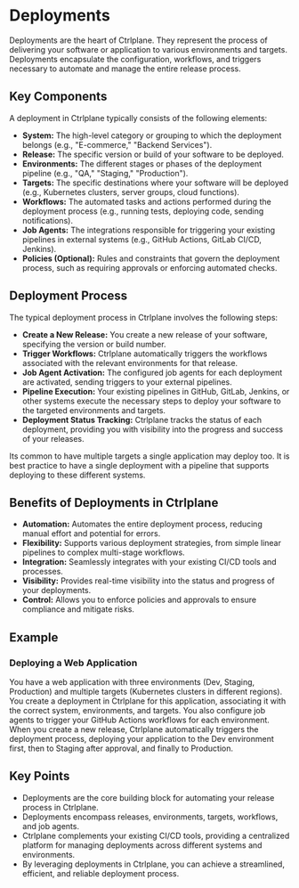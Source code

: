 # Deployments

Deployments are the heart of Ctrlplane. They represent the process of delivering
your software or application to various environments and targets.
Deployments encapsulate the configuration, workflows, and triggers necessary to
automate and manage the entire release process.

## Key Components

A deployment in Ctrlplane typically consists of the following elements:

- **System:** The high-level category or grouping to which the deployment
  belongs (e.g., "E-commerce," "Backend Services").
- **Release:** The specific version or build of your software to be deployed.
- **Environments:** The different stages or phases of the deployment pipeline
  (e.g., "QA," "Staging," "Production").
- **Targets:** The specific destinations where your software will be
  deployed (e.g., Kubernetes clusters, server groups, cloud functions).
- **Workflows:** The automated tasks and actions performed during the deployment
  process (e.g., running tests, deploying code, sending notifications).
- **Job Agents:** The integrations responsible for triggering your existing
  pipelines in external systems (e.g., GitHub Actions, GitLab CI/CD, Jenkins).
- **Policies (Optional):** Rules and constraints that govern the deployment
  process, such as requiring approvals or enforcing automated checks.

## Deployment Process

The typical deployment process in Ctrlplane involves the following steps:

- **Create a New Release:** You create a new release of your software,
  specifying the version or build number.
- **Trigger Workflows:** Ctrlplane automatically triggers the workflows
  associated with the relevant environments for that release.
- **Job Agent Activation:** The configured job agents for each deployment are
  activated, sending triggers to your external pipelines.
- **Pipeline Execution:** Your existing pipelines in GitHub, GitLab, Jenkins, or
  other systems execute the necessary steps to deploy your software to the
  targeted environments and targets.
- **Deployment Status Tracking:** Ctrlplane tracks the status of each
  deployment, providing you with visibility into the progress and success of
  your releases.


<Callout type="info">
  Its common to have multiple targets a single application may deploy too. It is
  best practice to have a single deployment with a pipeline that supports
  deploying to these different systems.
</Callout>

## Benefits of Deployments in Ctrlplane

- **Automation:** Automates the entire deployment process, reducing manual
  effort and potential for errors.
- **Flexibility:** Supports various deployment strategies, from simple linear
  pipelines to complex multi-stage workflows.
- **Integration:** Seamlessly integrates with your existing CI/CD tools and
  processes.
- **Visibility:** Provides real-time visibility into the status and progress of
  your deployments.
- **Control:** Allows you to enforce policies and approvals to ensure compliance
  and mitigate risks.

## Example

### Deploying a Web Application

You have a web application with three environments (Dev, Staging, Production)
and multiple targets (Kubernetes clusters in different regions). You
create a deployment in Ctrlplane for this application, associating it with the
correct system, environments, and targets. You also configure job agents to
trigger your GitHub Actions workflows for each environment. When you create a
new release, Ctrlplane automatically triggers the deployment process, deploying
your application to the Dev environment first, then to Staging after approval,
and finally to Production.

## Key Points

- Deployments are the core building block for automating your release process in
  Ctrlplane.
- Deployments encompass releases, environments, targets, workflows,
  and job agents.
- Ctrlplane complements your existing CI/CD tools, providing a centralized
  platform for managing deployments across different systems and environments.
- By leveraging deployments in Ctrlplane, you can achieve a streamlined,
  efficient, and reliable deployment process.
